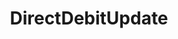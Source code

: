 ---
id: direct-debit-update
title: "DirectDebitUpdate"
description: "DirectDebitUpdate"
custom_edit_url: null
---